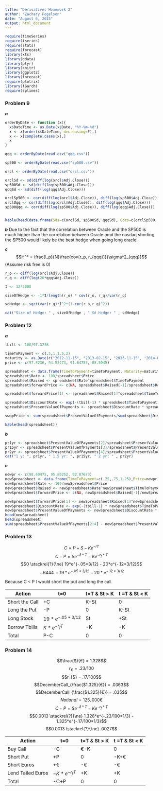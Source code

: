 ```yaml
---
title: "Derivatives Homework 2"
author: "Zachary Fogelson"
date: "August 6, 2015"
output: html_document
---
```

```r
require(timeSeries)
require(tseries)
require(stats)
require(forecast)
library(xts)
library(gdata)
library(plyr)
library(knitr)
library(ggplot2)
library(forecast)
require(plotrix)
library(fGarch)
require(splines)
```
### Problem 9

***a***
```r
orderByDate <- function (x){
  x$DateTime <- as.Date(x$Date, "%Y-%m-%d")
  x <- x[order(x$DateTime, decreasing=F),]
  x <- x[complete.cases(x),]
  x
}

qqq <- orderByDate(read.csv("qqq.csv"))

sp500 <- orderByDate(read.csv("sp500.csv"))

orcl <- orderByDate(read.csv("orcl.csv"))

orclSd <- sd(diff(log(orcl$Adj.Close)))
sp500Sd <- sd(diff(log(sp500$Adj.Close)))
qqqSd <- sd(diff(log(qqq$Adj.Close)))

orclSp500 <- cor(diff(log(orcl$Adj.Close)), diff(log(sp500$Adj.Close)))
orclQqq <- cor(diff(log(orcl$Adj.Close)), diff(log(qqq$Adj.Close)))
sp500Qqq <- cor(diff(log(sp500$Adj.Close)), diff(log(qqq$Adj.Close)))


kable(head(data.frame(Sds=c(orclSd, sp500Sd, qqqSd), Cors=c(orclSp500, orclQqq, sp500Qqq))))
```

***b***
Due to the fact that the correlation between Oracle and the SP500 is much higher than the correlation between Oracle amd the nasdaq shorting the SP500 would likely be the best hedge when going long oracle. 


***c***
$$H^*  = \frac{I_p}{N}\frac{cov(r_p, r_{qqq})}{\sigma^2_{qqq}}$$
(Assume risk free is 0)

```r
r_o <- diff(log(orcl$Adj.Close))
r_q <- diff(log(20*qqq$Adj.Close))

I <- 32*2000

sizeOfHedge <- -1*I/length(r_o) * cov(r_o, r_q)/var(r_q)

sdHedge <- sqrt(var(r_q)*I^2*(1-cor(r_o,r_q)^2))

cat("Size of Hedge: " , sizeOfHedge , " Sd Hedge: " , sdHedge)
```

### Problem 12

***a***
```r
tbill <- 100/97.3236

timeToPayment <- c(.5,1,1.5,2)
maturity <- as.Date(c("2012-11-15", "2013-02-15", "2013-11-15", "2014-02-15"), "%Y-%m-%d")
price <- c(97.3236, 94.53473, 91.64757, 88.5045)

spreadsheet <- data.frame(TimeToPayment=timeToPayment, Maturity=maturity, Price = price)
spreadsheet$Rate <- 100/spreadsheet$Price 
spreadsheet$Raised <- spreadsheet$Rate^spreadsheet$TimeToPayment
spreadsheet$forwardPrice <- c(NA, spreadsheet$Raised[-1]/spreadsheet$Raised[-length(spreadsheet$Raised)])

spreadsheet$forwardPrice[1] <- spreadsheet$Raised[1]^spreadsheet$TimeToPayment[1]/spreadsheet$Rate[1]

spreadsheet$DiscountRate <- exp(-(tbill-1) * spreadsheet$TimeToPayment)
spreadsheet$PresentValueOfPayments <- spreadsheet$DiscountRate * spreadsheet$forwardPrice

swapPrice <- sum(spreadsheet$PresentValueOfPayments/sum(spreadsheet$DiscountRate))

kable(head(spreadsheet))

```
***b***
```r

pr1yr <- spreadsheet$PresentValueOfPayments[2]/spreadsheet$PresentValueOfPayments[1]
pr15yr <- spreadsheet$PresentValueOfPayments[3]/spreadsheet$PresentValueOfPayments[1]
pr2yr <- spreadsheet$PresentValueOfPayments[4]/spreadsheet$PresentValueOfPayments[1]
cat("1 y: ", pr1yr, " 1.5 yr: ", pr15yr, " 2 yr: " , pr2yr)
```

***c***
```r
newpr <- c(98.60475, 95.80252, 92.87673)
newSpreadsheet <- data.frame(TimeToPayment=c(.25,.75,1.25),Price=newpr)
newSpreadsheet$Rate <- 100/newSpreadsheet$Price 
newSpreadsheet$Raised <- newSpreadsheet$Rate^newSpreadsheet$TimeToPayment
newSpreadsheet$forwardPrice <- c(NA, newSpreadsheet$Raised[-1]/newSpreadsheet$Raised[-length(newSpreadsheet$Raised)])

newSpreadsheet$forwardPrice[1] <- newSpreadsheet$Raised[1]^newSpreadsheet$TimeToPayment[1]/newSpreadsheet$Rate[1]
newSpreadsheet$DiscountRate <- exp(-(tbill-1) * newSpreadsheet$TimeToPayment)
newSpreadsheet$PresentValueOfPayments <- newSpreadsheet$DiscountRate * newSpreadsheet$forwardPrice
head(newSpreadsheet)
head(spreadsheet)
sum(spreadsheet$PresentValueOfPayments[2:4] - newSpreadsheet$PresentValueOfPayments)
```

### Problem 13
$$C = P + S - Ke^{-rT}$$
$$C - P = Se^{-\delta*T} - Ke^{-r_f*T}$$
$$0 \stackrel{?}{\ne} 19*e^{-.05*3/12} - 20*e^{-.12*3/12}$$
$$ -.6444 = 19*e^{-.05*3/12} - 20*e^{-.12*3/12}$$

Because C < P I would short the put and long the call.


Action | t=0| t=T & St > K | t =T & St < K 
----|-------|------------- | ------------ 
Short the Call   | +C | K-St | 0
Long the Put | -P | 0 | K-St
Long Stock | $19*e^{-.05*3/12}$ | St | +St
Borrow Tbills | $K*e^{-r_fT}$ | -K | -K
Total | P-C | 0 | 0


### Problem 14

$$\frac{$}{€} = 1.328$$
$$r_{€} = .23/100$$
$$r_{$} = .17/100$$
$$DecemberCall_{\frac{$1.325}{€}} = .0363$$
$$DecemberCall_{\frac{$1.325}{€}} = .035$$
$$Notional = 125,000€$$
$$C - P = Se^{-\delta*T} - Ke^{-r_f*T}$$
$$0.0013 \stackrel{?}{\ne} 1.328*e^{-.23/100*1/3} - 1.325*e^{-.17/100*1/3}$$
$$0.0013 \stackrel{?}{\ne} .0027$$


Action | t=0| t=T & St > K | t =T & St < K 
----|-------|------------- | ------------ 
Buy Call | -C | €-K | 0
Short Put | +P | 0 | -K+€
Short Euros | +€ | -€ | -€
Lend Tailed Euros | $-K*e^{-r_fT}$ | +K | +K
Total | -C+P | 0 | 0